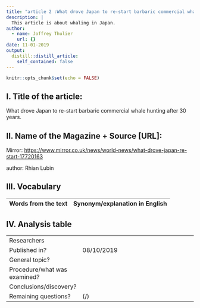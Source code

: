 ```yaml
---
title: "article 2 :What drove Japan to re-start barbaric commercial whale hunting after 30 years"
description: |
  This article is about whaling in Japan.
author:
  - name: Joffrey Thulier
    url: {}
date: 11-01-2019
output:
  distill::distill_article:
    self_contained: false
---
```


```r
knitr::opts_chunk$set(echo = FALSE)
```

## I. Title of the article: 

What drove Japan to re-start barbaric commercial whale hunting after 30 years.

## II. Name of the Magazine + Source [URL]:

Mirror: <https://www.mirror.co.uk/news/world-news/what-drove-japan-re-start-17720163>

author: Rhian Lubin


##  III. Vocabulary 

| Words from the text | Synonym/explanation in English |
| ------------------- | ------------------------------ |


## IV. Analysis table 

|                              |                                                                     |
| ---------------------------- | ------------------------------------------------------------------- |
| Researchers                  |             |
| Published in?                | 08/10/2019                                                       |
| General topic?               |  |
| Procedure/what was examined? |   |
| Conclusions/discovery?       |        |
| Remaining questions?         | (/) |



